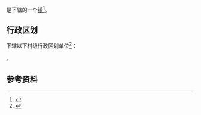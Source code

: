 {{中国乡级行政区|36/09/24/203/000}}

'''{{PAGENAMEBASE}}'''是{{PRC admin/fullname|36/09/24/203/000|3}}下辖的一个[[行政建制镇|镇]]<ref>{{PRC admin/ref sgc|{{PRC admin/parent|36/09/24/203/000}}}}</ref>。

== 行政区划 ==
{{PAGENAMEBASE}}下辖以下村级行政区划单位<ref>{{PRC admin/ref sgc|36/09/24/203/000}}</ref>：

{{PRC admin/children|36/09/24/203/000}}。

== 参考资料 ==
{{reflist}}

{{江西行政区划小作品}}
{{PRC admin/navcat|36/09/24/203/000}}